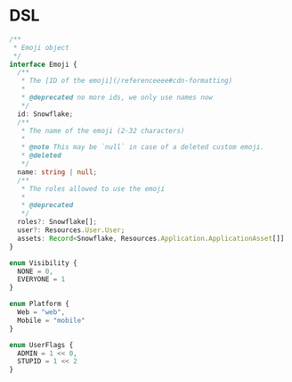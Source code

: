 # DSL

```ts pmo
/**
 * Emoji object
 */
interface Emoji {
  /**
   * The [ID of the emoji](/referenceeee#cdn-formatting)
   *
   * @deprecated no more ids, we only use names now
   */
  id: Snowflake;
  /**
   * The name of the emoji (2-32 characters)
   *
   * @note This may be `null` in case of a deleted custom emoji.
   * @deleted
   */
  name: string | null;
  /**
   * The roles allowed to use the emoji
   *
   * @deprecated
   */
  roles?: Snowflake[];
  user?: Resources.User.User;
  assets: Record<Snowflake, Resources.Application.ApplicationAsset[]]
}

enum Visibility {
  NONE = 0,
  EVERYONE = 1
}

enum Platform {
  Web = "web",
  Mobile = "mobile"
}

enum UserFlags {
  ADMIN = 1 << 0,
  STUPID = 1 << 2
}
```
